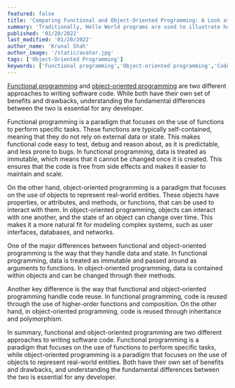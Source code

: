 ```yaml
---
featured: false
title: 'Comparing Functional and Object-Oriented Programming: A Look at the Key Differences'
summary: 'Traditionally, Hello World programs are used to illustrate how the process of coding works, as well as to ensure that a language or system is operating correctly.'
published: '01/20/2022'
last_modified: '01/20/2022'
author_name: 'Krunal Shah'
author_image: '/static/avatar.jpg'
tags: ['Object-Oriented Programming']
keywords: ['Functional programming','Object-oriented programming','Code reuse','Higher-order functions','Composition','Inheritance','Polymorphism','Data immutability','Real-world entities','Software development paradigms','Programming approaches','Debugging and maintenance','Complex systems modeling','Functional vs object-oriented programming','Developers guide','Programming best practices','Software development trends','Programmers choice','Code optimization','Scalability','software engineering','programming languages','Software design patterns','software architecture','coding methodologies']
---
```


[Functional programming](https://www.geeksforgeeks.org/functional-programming-paradigm/) and [object-oriented programming](https://en.wikipedia.org/wiki/Object-oriented_programming) are two different approaches to writing software code. While both have their own set of benefits and drawbacks, understanding the fundamental differences between the two is essential for any developer.

Functional programming is a paradigm that focuses on the use of functions to perform specific tasks. These functions are typically self-contained, meaning that they do not rely on external data or state. This makes functional code easy to test, debug and reason about, as it is predictable, and less prone to bugs. In functional programming, data is treated as immutable, which means that it cannot be changed once it is created. This ensures that the code is free from side effects and makes it easier to maintain and scale.

On the other hand, object-oriented programming is a paradigm that focuses on the use of objects to represent real-world entities. These objects have properties, or attributes, and methods, or functions, that can be used to interact with them. In object-oriented programming, objects can interact with one another, and the state of an object can change over time. This makes it a more natural fit for modeling complex systems, such as user interfaces, databases, and networks.

One of the major differences between functional and object-oriented programming is the way that they handle data and state. In functional programming, data is treated as immutable and passed around as arguments to functions. In object-oriented programming, data is contained within objects and can be changed through their methods.

Another key difference is the way that functional and object-oriented programming handle code reuse. In functional programming, code is reused through the use of higher-order functions and composition. On the other hand, in object-oriented programming, code is reused through inheritance and polymorphism.

In summary, functional and object-oriented programming are two different approaches to writing software code. Functional programming is a paradigm that focuses on the use of functions to perform specific tasks, while object-oriented programming is a paradigm that focuses on the use of objects to represent real-world entities. Both have their own set of benefits and drawbacks, and understanding the fundamental differences between the two is essential for any developer.